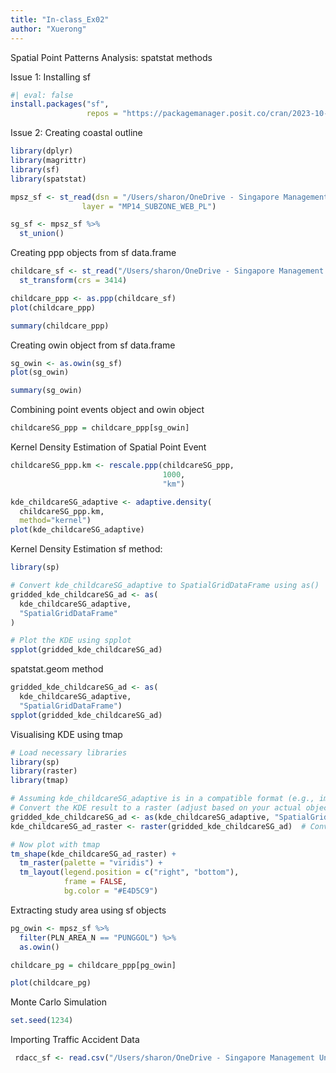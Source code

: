 ```yaml
---
title: "In-class_Ex02"
author: "Xuerong"
---
```


Spatial Point Patterns Analysis: spatstat methods

Issue 1: Installing sf

```r
#| eval: false
install.packages("sf", 
                 repos = "https://packagemanager.posit.co/cran/2023-10-13")
```

Issue 2: Creating coastal outline

```r
library(dplyr)
library(magrittr)
library(sf)
library(spatstat)

mpsz_sf <- st_read(dsn = "/Users/sharon/OneDrive - Singapore Management University/ISSS626 Data/In_class_Ex/In_class_Ex02/geospatial/", 
                layer = "MP14_SUBZONE_WEB_PL")

sg_sf <- mpsz_sf %>%
  st_union()
```

Creating ppp objects from sf data.frame

```r
childcare_sf <- st_read("/Users/sharon/OneDrive - Singapore Management University/ISSS626 Data/In_class_Ex/In_class_Ex02/geospatial/child-care-services-geojson.geojson") %>%
  st_transform(crs = 3414)

childcare_ppp <- as.ppp(childcare_sf)
plot(childcare_ppp)
```

```r
summary(childcare_ppp)
```

Creating owin object from sf data.frame

```r
sg_owin <- as.owin(sg_sf)
plot(sg_owin)
```

```r
summary(sg_owin)
```

Combining point events object and owin object

```r
childcareSG_ppp = childcare_ppp[sg_owin]
```

Kernel Density Estimation of Spatial Point Event

```r
childcareSG_ppp.km <- rescale.ppp(childcareSG_ppp, 
                                  1000, 
                                  "km")

kde_childcareSG_adaptive <- adaptive.density(
  childcareSG_ppp.km, 
  method="kernel")
plot(kde_childcareSG_adaptive)
```

Kernel Density Estimation sf method:

```r
library(sp)

# Convert kde_childcareSG_adaptive to SpatialGridDataFrame using as()
gridded_kde_childcareSG_ad <- as(
  kde_childcareSG_adaptive,
  "SpatialGridDataFrame"
)

# Plot the KDE using spplot
spplot(gridded_kde_childcareSG_ad)
```

spatstat.geom method

```r
gridded_kde_childcareSG_ad <- as(
  kde_childcareSG_adaptive,
  "SpatialGridDataFrame")
spplot(gridded_kde_childcareSG_ad)
```

Visualising KDE using tmap

```r
# Load necessary libraries
library(sp)
library(raster)
library(tmap)

# Assuming kde_childcareSG_adaptive is in a compatible format (e.g., im or SpatialGridDataFrame)
# Convert the KDE result to a raster (adjust based on your actual object type)
gridded_kde_childcareSG_ad <- as(kde_childcareSG_adaptive, "SpatialGridDataFrame")  # Convert to SpatialGridDataFrame
kde_childcareSG_ad_raster <- raster(gridded_kde_childcareSG_ad)  # Convert to raster

# Now plot with tmap
tm_shape(kde_childcareSG_ad_raster) + 
  tm_raster(palette = "viridis") +
  tm_layout(legend.position = c("right", "bottom"), 
            frame = FALSE,
            bg.color = "#E4D5C9")
```

Extracting study area using sf objects

```r
pg_owin <- mpsz_sf %>%
  filter(PLN_AREA_N == "PUNGGOL") %>%
  as.owin()

childcare_pg = childcare_ppp[pg_owin]

plot(childcare_pg)  
```

Monte Carlo Simulation

```r
set.seed(1234)
```

Importing Traffic Accident Data

```r
 rdacc_sf <- read.csv("/Users/sharon/OneDrive - Singapore Management University/ISSS626 Data/In_class_Ex/In_class_Ex02/data/thai_road_accident_2019_2022.csv") %>% filter(!is.na(longitude) & longitude != "", !is.na(latitude) & latitude != "") %>% st_as_sf(coords = c( "longitude", "latitude"), crs=4326) %>% st_transform(crs = 32647)

```

